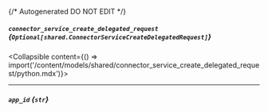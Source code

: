 {/* Autogenerated DO NOT EDIT  */}

##### `connector_service_create_delegated_request` *{`Optional[shared.ConnectorServiceCreateDelegatedRequest]`}*
<Collapsible content={() => import('/content/models/shared/connector_service_create_delegated_request/python.mdx')}>
</Collapsible>

---
##### `app_id` *{`str`}*

